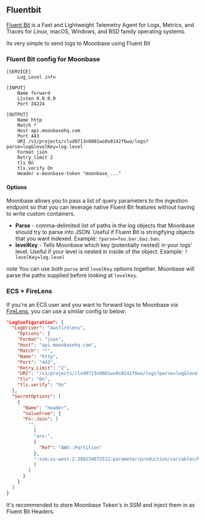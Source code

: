 ## Fluentbit

[Fluent Bit](https://docs.fluentbit.io/manual) is a Fast and Lightweight Telemetry Agent for Logs, Metrics, and Traces for Linux, macOS, Windows, and BSD family operating systems.

Its very simple to send logs to Moonbase using Fluent Bit

### Fluent Bit config for Moonbase

```
[SERVICE]
    Log_Level info

[INPUT]
    Name forward
    Listen 0.0.0.0
    Port 24224

[OUTPUT]
    Name http
    Match *
    Host api.moonbasehq.com
    Port 443
    URI /v1/projects/clvd9713n0001wo0s0142f6wa/logs?parse=log&levelKey=log.level
    Format json
    Retry_limit 2
    tls On
    tls.verify On
    Header x-moonbase-token "moonbase_..."
```

#### Options

Moonbase allows you to pass a list of query parameters to the ingestion endpoint so that you can leverage native Fluent Bit features without having to write custom containers.

* **Parse** - comma-delimited list of paths in the log objects that Moonbase should try to parse into JSON. Useful if Fluent Bit is stringifying objects that you want indexed. Example: `?parse=foo.bar,baz.ban`.
* **levelKey** - Tells Moonbase which key (potentially nested) in your logs' level. Useful if your level is nested in inside of the object. Example: `?levelKey=log.level`

*note* You can use both `parse` and `levelKey` options together. Moonbase will parse the paths supplied before looking at `levelKey`.

### ECS + FireLens

If you're an ECS user and you want to forward logs to Moonbase via [FireLens](https://docs.aws.amazon.com/AmazonECS/latest/developerguide/using_firelens.html), you can use a similar config to below:

```json
"LogConfiguration": {
  "LogDriver": "awsfirelens",
    "Options": {
    "Format": "json",
    "Host": "api.moonbasehq.com",
    "Match": "*",
    "Name": "http",
    "Port": "443",
    "Retry_Limit": "2",
    "URI": "/v1/projects/clvd9713n0001wo0s0142f6wa/logs?parse=log&levelKey=log.level",
    "tls": "On",
    "tls.verify": "On"
  },
  "SecretOptions": [
    {
      "Name": "header",
      "ValueFrom": {
      "Fn::Join": [
        "",
          [
          "arn:",
          {
            "Ref": "AWS::Partition"
          },
          ":ssm:us-west-2:398234872511:parameter/production/variables/MOONBASE_API_KEY"
          ]
        ]
      }
    }
  ]
}
```

It's recommended to store Moonbase Token's in SSM and inject them in as Fluent Bit Headers.
